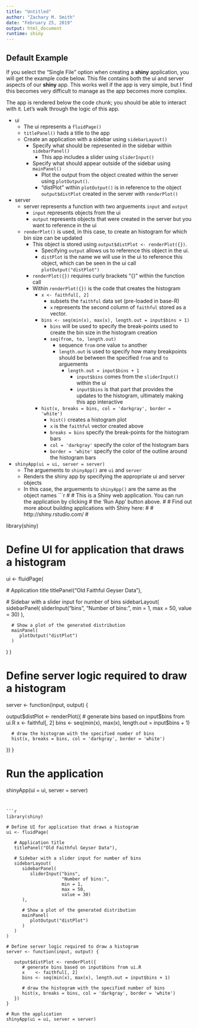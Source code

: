 ```yaml
---
title: "Untitled"
author: "Zachary M. Smith"
date: "February 25, 2019"
output: html_document
runtime: shiny
---
```


## Default Example

If you select the "Single File" option when creating a __shiny__ application, you will get the example code below. This file contains both the ui and server aspects of our __shiny__ app. This works well if the app is very simple, but I find this becomes very difficult to manage as the app becomes more complex.

The app is rendered below the code chunk; you should be able to interact with it. Let's walk through the logic of this app.

* ui
    + The ui represents a `fluidPage()`
    + `titlePanel()` hads a title to the app
    + Create an application with a sidebar using `sidebarLayout()`
        + Specify what should be represented in the sidebar within `sidebarPanel()`
            + This app includes a slider using `sliderInput()`
        + Specify what should appear outside of the sidebar using `mainPanel()`
            + Plot the output from the object created within the server using `plotOutput()`.
            + "distPlot" within `plotOutput()` is in reference to the object `output$distPlot` created in the server with `renderPlot()`
* server
    + server represents a function with two arguements `input` and `output`
        + `input` represents objects from the ui
        + `output` represents objects that were created in the server but you want to reference in the ui
    + `renderPlot()` is used, in this case, to create an histogram for which bin size can be updated
        + This object is stored using `output$distPlot <- renderPlot({})`. 
            + Specifying `output` allows us to reference this object in the ui. 
            + `distPlot` is the name we will use in the ui to reference this object, which can be seen in the ui call `plotOutput("distPlot")`
        + `renderPlot({})` requires curly brackets "{}" within the function call
        + Within `renderPlot({})` is the code that creates the histogram
            + `x <- faithful[, 2]` 
                + subsets the `faithful` data set (pre-loaded in base-R)
                + `x` represents the second column of `faithful` stored as a vector.
            + `bins <- seq(min(x), max(x), length.out = input$bins + 1)`
                + `bins` will be used to specify the break-points used to create the bin size in the histogram creation
                + `seq(from, to, length.out)`
                    + sequence `from` one value `to` another
                    + `length.out` is used to specify how many breakpoints should be between the specified `from` and `to` arguements
                        + `length.out = input$bins + 1`
                            + `input$bins` comes from the `sliderInput()` within the ui\
                            + `input$bins` is that part that provides the updates to the histogram, ultimately making this app interactive
            + `hist(x, breaks = bins, col = 'darkgray', border = 'white')`
                + `hist()` creates a histogram plot
                + `x` is the `faithful` vector created above
                + `breaks = bins` specify the break-points for the histogram bars
                + `col = 'darkgray'` specify the color of the histogram bars
                + `border = 'white'` specify the color of the outline around the histogram bars
* `shinyApp(ui = ui, server = server)`
    + The arguements to `shinyApp()` are `ui` and `server`
    + Renders the shiny app by specifying the appropriate ui and server objects
    + In this case, the arguements to `shinyApp()` are the same as the object names
```r
#
# This is a Shiny web application. You can run the application by clicking
# the 'Run App' button above.
#
# Find out more about building applications with Shiny here:
#
#    http://shiny.rstudio.com/
#

library(shiny)

# Define UI for application that draws a histogram
ui <- fluidPage(
   
   # Application title
   titlePanel("Old Faithful Geyser Data"),
   
   # Sidebar with a slider input for number of bins 
   sidebarLayout(
      sidebarPanel(
         sliderInput("bins",
                     "Number of bins:",
                     min = 1,
                     max = 50,
                     value = 30)
      ),
      
      # Show a plot of the generated distribution
      mainPanel(
         plotOutput("distPlot")
      )
   )
)

# Define server logic required to draw a histogram
server <- function(input, output) {
   
   output$distPlot <- renderPlot({
      # generate bins based on input$bins from ui.R
      x    <- faithful[, 2] 
      bins <- seq(min(x), max(x), length.out = input$bins + 1)
      
      # draw the histogram with the specified number of bins
      hist(x, breaks = bins, col = 'darkgray', border = 'white')
   })
}

# Run the application 
shinyApp(ui = ui, server = server)
```


```r
library(shiny)

# Define UI for application that draws a histogram
ui <- fluidPage(
   
   # Application title
   titlePanel("Old Faithful Geyser Data"),
   
   # Sidebar with a slider input for number of bins 
   sidebarLayout(
      sidebarPanel(
         sliderInput("bins",
                     "Number of bins:",
                     min = 1,
                     max = 50,
                     value = 30)
      ),
      
      # Show a plot of the generated distribution
      mainPanel(
         plotOutput("distPlot")
      )
   )
)

# Define server logic required to draw a histogram
server <- function(input, output) {
   
   output$distPlot <- renderPlot({
      # generate bins based on input$bins from ui.R
      x    <- faithful[, 2] 
      bins <- seq(min(x), max(x), length.out = input$bins + 1)
      
      # draw the histogram with the specified number of bins
      hist(x, breaks = bins, col = 'darkgray', border = 'white')
   })
}

# Run the application 
shinyApp(ui = ui, server = server)
```

